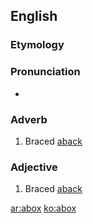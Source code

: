 ==English==

===Etymology===
{{prefix|a|box|t2=boxhaul}}

===Pronunciation===
* {{a|US}} {{IPA|/əˈbɑks/}}

===Adverb===
{{en-adv|-}}

# {{context|nautical}} Braced [[aback]]

===Adjective===
{{en-adj|-}}

# {{context|nautical}} Braced [[aback]]

[[ar:abox]]
[[ko:abox]]